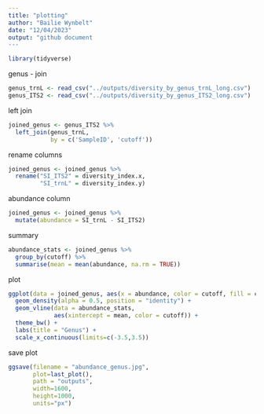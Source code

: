 ```yaml
---
title: "plotting"
author: "Bailie Wynbelt"
date: "12/04/2023"
output: "github document
---
```


```r
library(tidyverse)
```

genus - join
```r
genus_trnL <- read_csv("../outputs/diversity_by_genus_trnL_long.csv")
genus_ITS2 <- read_csv("../outputs/diversity_by_genus_ITS2_long.csv")
```

left join
```r
joined_genus <- genus_ITS2 %>% 
  left_join(genus_trnL, 
            by = c('SampleID', 'cutoff'))
```

rename columns
```r
joined_genus <- joined_genus %>% 
  rename("SI_ITS2" = diversity_index.x,
         "SI_trnL" = diversity_index.y)
```

abundance column
```r
joined_genus <- joined_genus %>% 
  mutate(abundance = SI_trnL - SI_ITS2)
```

summary
```r
abundance_stats <- joined_genus %>% 
  group_by(cutoff) %>% 
  summarise(mean = mean(abundance, na.rm = TRUE))
```

plot
```r
ggplot(data = joined_genus, aes(x = abundance, color = cutoff, fill = cutoff)) +
  geom_density(alpha = 0.5, position = "identity") +
  geom_vline(data = abundance_stats,
             aes(xintercept = mean, color = cutoff)) +
  theme_bw() +
  labs(title = "Genus") +
  scale_x_continuous(limits=c(-3.5,3.5))
```

save plot
```r
ggsave(filename = "abundance_genus.jpg", 
       plot=last_plot(), 
       path = "outputs", 
       width=1600, 
       height=1000, 
       units="px")
```